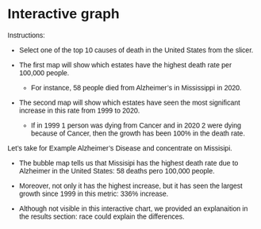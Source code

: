 # Interactive graph

Instructions:

-   Select one of the top 10 causes of death in the United States from the slicer.

-   The first map will show which estates have the highest death rate per 100,000 people.

    -   For instance, 58 people died from Alzheimer's in Mississippi in 2020.

-   The second map will show which estates have seen the most significant increase in this rate from 1999 to 2020.

    -   If in 1999 1 person was dying from Cancer and in 2020 2 were dying because of Cancer, then the growth has been 100% in the death rate.

Let's take for Example Alzheimer's Disease and concentrate on Missisipi.

-   The bubble map tells us that Missisipi has the highest death rate due to Alzheimer in the United States: 58 deaths pero 100,000 people.

-   Moreover, not only it has the highest increase, but it has seen the largest growth since 1999 in this metric: 336% increase.

-   Although not visible in this interactive chart, we provided an explanaition in the results section: race could explain the differences.

```{=html}
<style>
  * {
    font-family: sans-serif;
  }
</style>
```
::: {#slicer}
:::

::: {#plot style="width: 800; height: 500px;"}
:::

::: {#plot2 style="width: 800px; height: 500px;"}
:::

```{=html}
<script src="plotly-2.27.0.min.js""></script>
<script src="https://cdn.jsdelivr.net/npm/d3@7"></script>
```
```{=html}
<script src="scripts/myscript.js"></script>
```
